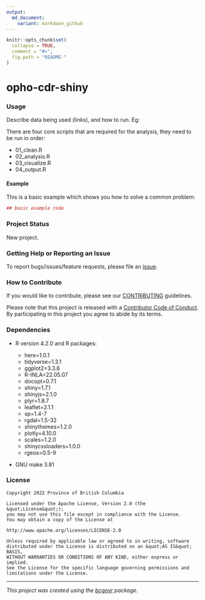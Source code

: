 ```yaml
---
output:
  md_document:
    variant: markdown_github
---
```


```r
knitr::opts_chunk$set(
  collapse = TRUE,
  comment = "#>",
  fig.path = "README-"
)
```

```{=html}
<!-- Add a project state badge
See https://github.com/BCDevExchange/Our-Project-Docs/blob/master/discussion/projectstates.md
If you have bcgovr installed and you use RStudio, click the 'Insert BCDevex Badge' Addin. -->
```
# opho-cdr-shiny

### Usage

Describe data being used (links), and how to run. Eg:

There are four core scripts that are required for the analysis, they need to be run in order:

-   01_clean.R
-   02_analysis.R
-   03_visualize.R
-   04_output.R

#### Example

This is a basic example which shows you how to solve a common problem:

```r
## basic example code
```

### Project Status

New project.

### Getting Help or Reporting an Issue

To report bugs/issues/feature requests, please file an [issue](https://github.com/bcgov/opho-cdr-shiny/issues/).

### How to Contribute

If you would like to contribute, please see our [CONTRIBUTING](CONTRIBUTING.md) guidelines.

Please note that this project is released with a [Contributor Code of Conduct](CODE_OF_CONDUCT.md). By participating in this project you agree to abide by its terms.

### Dependencies

-   R version 4.2.0 and R packages:

    -   here=1.0.1
    -   tidyverse=1.3.1
    -   ggplot2=3.3.6
    -   R-INLA=22.05.07
    -   docopt=0.7.1
    -   shiny=1.7.1
    -   shinyjs=2.1.0
    -   plyr=1.8.7
    -   leaflet=2.1.1
    -   sp=1.4-7
    -   rgdal=1.5-32
    -   shinythemes=1.2.0
    -   plotly=4.10.0
    -   scales=1.2.0
    -   shinycssloaders=1.0.0
    -   rgeos=0.5-9

-   GNU make 3.81

### License

    Copyright 2022 Province of British Columbia

    Licensed under the Apache License, Version 2.0 (the &quot;License&quot;);
    you may not use this file except in compliance with the License.
    You may obtain a copy of the License at

    http://www.apache.org/licenses/LICENSE-2.0

    Unless required by applicable law or agreed to in writing, software distributed under the License is distributed on an &quot;AS IS&quot; BASIS,
    WITHOUT WARRANTIES OR CONDITIONS OF ANY KIND, either express or implied.
    See the License for the specific language governing permissions and limitations under the License.

------------------------------------------------------------------------

*This project was created using the [bcgovr](https://github.com/bcgov/bcgovr) package.*
